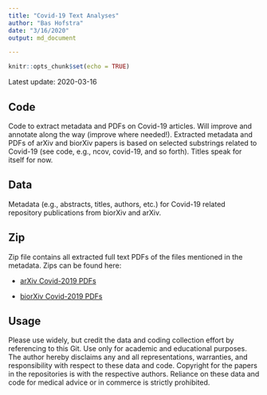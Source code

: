 ```yaml
---
title: "Covid-19 Text Analyses"
author: "Bas Hofstra"
date: "3/16/2020"
output: md_document

---
```


```r
knitr::opts_chunk$set(echo = TRUE)
```

Latest update: 2020-03-16

## Code
Code to extract metadata and PDFs on Covid-19 articles. Will improve and annotate along the way (improve where needed!). Extracted metadata and PDFs of arXiv and biorXiv papers is based on selected substrings related to Covid-19 (see code, e.g., ncov, covid-19, and so forth). Titles speak for itself for now.

## Data
Metadata (e.g., abstracts, titles, authors, etc.) for Covid-19 related repository publications from biorXiv and arXiv.

## Zip
Zip file contains all extracted full text PDFs of the files mentioned in the metadata. Zips can be found here:

* [arXiv Covid-2019 PDFs](https://stanford.box.com/v/arxiv-covid-19-20200316)

* [biorXiv Covid-2019 PDFs](https://stanford.box.com/v/biorxiv-covid-19-20200316)


## Usage
Please use widely, but credit the data and coding collection effort by referencing to this Git. Use only for academic and educational purposes. The author hereby disclaims any and all representations, warranties, and responsibility with respect to these data and code. Copyright for the papers in the repositories is with the respective authors. Reliance on these data and code for medical advice or in commerce is strictly prohibited. 
